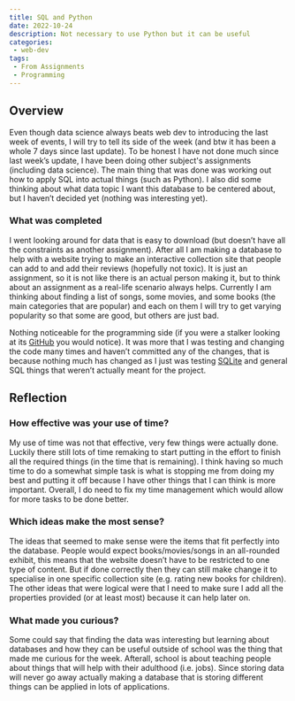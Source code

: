 ```yaml
---
title: SQL and Python 
date: 2022-10-24
description: Not necessary to use Python but it can be useful
categories: 
 - web-dev 
tags: 
 - From Assignments
 - Programming
---
```


## Overview

Even though data science always beats web dev to introducing the last week of events, I will try to tell its side of the week (and btw it has been a whole 7 days since last update). To be honest I have not done much since last week’s update, I have been doing other subject's assignments (including data science). The main thing that was done was working out how to apply SQL into actual things (such as Python). I also did some thinking about what data topic I want this database to be centered about, but I haven’t decided yet (nothing was interesting yet).

### What was completed

I went looking around for data that is easy to download (but doesn’t have all the constraints as another assignment). After all I am making a database to help with a website trying to make an interactive collection site that people can add to and add their reviews (hopefully not toxic). It is just an assignment, so it is not like there is an actual person making it, but to think about an assignment as a real-life scenario always helps. Currently I am thinking about finding a list of songs, some movies, and some books (the main categories that are popular) and each on them I will try to get varying popularity so that some are good, but others are just bad.

Nothing noticeable for the programming side (if you were a stalker looking at its [GitHub](https://github.com/Michael-Schoo/Simple-Database-Design) you would notice). It was more that I was testing and changing the code many times and haven’t committed any of the changes, that is because nothing much has changed as I just was testing [SQLite](https://sqlite.org/) and general SQL things that weren’t actually meant for the project.

## Reflection

### How effective was your use of time?

My use of time was not that effective, very few things were actually done. Luckily there still lots of time remaking to start putting in the effort to finish all the required things (in the time that is remaining). I think having so much time to do a somewhat simple task is what is stopping me from doing my best and putting it off because I have other things that I can think is more important. Overall, I do need to fix my time management which would allow for more tasks to be done better.

### Which ideas make the most sense?

The ideas that seemed to make sense were the items that fit perfectly into the database. People would expect books/movies/songs in an all-rounded exhibit, this means that the website doesn’t have to be restricted to one type of content. But if done correctly then they can still make change it to specialise in one specific collection site (e.g. rating new books for children). The other ideas that were logical were that I need to make sure I add all the properties provided (or at least most) because it can help later on.

### What made you curious?

Some could say that finding the data was interesting but learning about databases and how they can be useful outside of school was the thing that made me curious for the week. Afterall, school is about teaching people about things that will help with their adulthood (i.e. jobs). Since storing data will never go away actually making a database that is storing different things can be applied in lots of applications.
